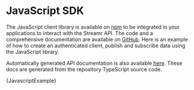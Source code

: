 

# JavaScript SDK

The JavaScript client library is available on <a href="https://www.npmjs.com/package/streamr-client" target="_blank" rel="noopener noreferrer">npm</a> to be integrated in your applications to interact with the Streamr API. The code and a comprehensive documentation are available on <a href="https://github.com/streamr-dev/streamr-client-javascript" target="_blank" rel="noopener noreferrer">GitHub</a>. Here is an example of how to create an authenticated client, publish and subscribe data using the JavaScript library.

Automatically generated API documentation is also available <a href="https://streamr-dev.github.io/streamr-client-javascript" target="_blank" rel="noopener noreferrer">here</a>. These docs are generated from the repository TypeScript source code.

<CodeSnippet language="javascript">{JavascriptExample}</CodeSnippet>

